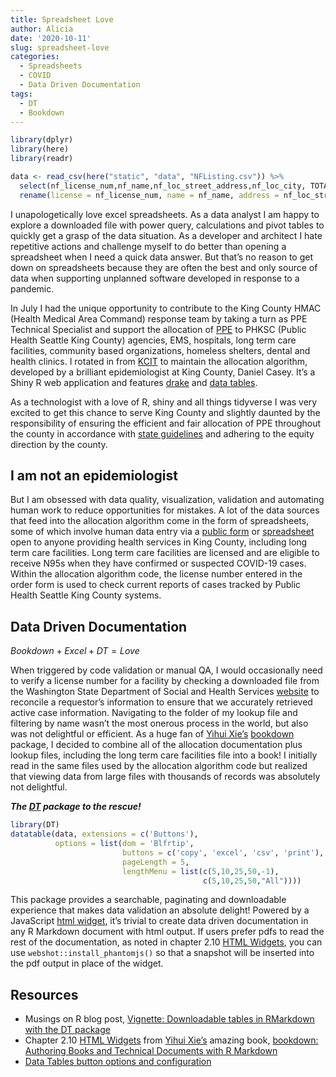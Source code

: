 ```yaml
---
title: Spreadsheet Love
author: Alicia
date: '2020-10-11'
slug: spreadsheet-love
categories: 
  - Spreadsheets
  - COVID
  - Data Driven Documentation
tags:
  - DT
  - Bookdown
---
```


```r
library(dplyr)
library(here)
library(readr)

data <- read_csv(here("static", "data", "NFListing.csv")) %>%
  select(nf_license_num,nf_name,nf_loc_street_address,nf_loc_city, TOTAL_Beds_nf_bed_count) %>%
  rename(license = nf_license_num, name = nf_name, address = nf_loc_street_address, city = nf_loc_city, beds = TOTAL_Beds_nf_bed_count)
```

I unapologetically love excel spreadsheets. As a data analyst I am happy to explore a downloaded file with power query, calculations and pivot tables to quickly get a grasp of the data situation. As a developer and architect I hate repetitive actions and challenge myself to do better than opening a spreadsheet when I need a quick data answer. But that's no reason to get down on spreadsheets because they are often the best and only source of data when supporting unplanned software developed in response to a pandemic.

In July I had the unique opportunity to contribute to the King County HMAC (Health Medical Area Command) response team by taking a turn as PPE Technical Specialist and support the allocation of [PPE](https://kingcounty.gov/depts/emergency-management/covid-requests.aspx#ppe) to PHKSC (Public Health Seattle King County) agencies, EMS, hospitals, long term care facilities, community based organizations, homeless shelters, dental and health clinics. I rotated in from [KCIT](https://www.linkedin.com/showcase/king-county-it/) to maintain the allocation algorithm, developed by a brilliant epidemiologist at King County, Daniel Casey. It's a Shiny R web application and features [drake](https://github.com/ropensci/drake) and [data tables](https://github.com/Rdatatable/data.table#why-datatable).

As a technologist with a love of R, shiny and all things tidyverse I was very excited to get this chance to serve King County and slightly daunted by the responsibility of ensuring the efficient and fair allocation of PPE throughout the county in accordance with [state guidelines](https://www.doh.wa.gov/Portals/1/Documents/1600/coronavirus/PPEPrioritizationofAllocation.pdf) and adhering to the equity direction by the county.

## I am not an epidemiologist

But I am obsessed with data quality, visualization, validation and automating human work to reduce opportunities for mistakes. A lot of the data sources that feed into the allocation algorithm come in the form of spreadsheets, some of which involve human data entry via a [public form](https://kingcounty.gov/depts/emergency-management/covid-requests/ppe-form.aspx) or [spreadsheet](https://kingcounty.gov/~/media/depts/emergency-management/documents/covid-logistics-forms/WeeklyPPERequest_KingCounty_Updated.ashx?la=en) open to anyone providing health services in King County, including long term care facilities. Long term care facilities are licensed and are eligible to receive N95s when they have confirmed or suspected COVID-19 cases. Within the allocation algorithm code, the license number entered in the order form is used to check current reports of cases tracked by Public Health Seattle King County systems. 

## Data Driven Documentation

$Bookdown + Excel + DT = Love$

When triggered by code validation or manual QA, I would occasionally need to verify a license number for a facility by checking a downloaded file from the Washington State Department of Social and Health Services [website](https://fortress.wa.gov/dshs/adsaapps/Lookup/NHAdvLookup.aspx) to reconcile a requestor's information to ensure that we accurately retrieved active case information. Navigating to the folder of my lookup file and filtering by name wasn't the most onerous process in the world, but also was not delightful or efficient. As a huge fan of [Yihui Xie's](https://yihui.org/) [bookdown](https://github.com/rstudio/bookdown) package, I decided to combine all of the allocation documentation plus lookup files, including the long term care facilities file into a book! I initially read in the same files used by the allocation algorithm code but realized that viewing data from large files with thousands of records was absolutely not delightful.

***_The [DT](https://rstudio.github.io/DT/) package to the rescue!_***

```r
library(DT)
datatable(data, extensions = c('Buttons'), 
          options = list(dom = 'Blfrtip',
                         buttons = c('copy', 'excel', 'csv', 'print'),
                         pageLength = 5,
                         lengthMenu = list(c(5,10,25,50,-1),
                                           c(5,10,25,50,"All"))))
```

This package provides a searchable, paginating and downloadable experience that makes data validation an absolute delight! Powered by a JavaScript [html widget](https://bookdown.org/yihui/bookdown/html-widgets.html#html-widgets), it's trivial to create data driven documentation in any R Markdown document with html output. If users prefer pdfs to read the rest of the documentation, as noted in chapter 2.10 [HTML Widgets](https://bookdown.org/yihui/bookdown/html-widgets.html#html-widgets), you can use `webshot::install_phantomjs()` so that a snapshot will be inserted into the pdf output in place of the widget.

## Resources

* Musings on R blog post, [Vignette: Downloadable tables in RMarkdown with the DT package](https://martinctc.github.io/blog/vignette-downloadable-tables-in-rmarkdown-with-the-dt-package/)
* Chapter 2.10 [HTML Widgets](https://bookdown.org/yihui/bookdown/html-widgets.html#html-widgets) from [Yihui Xie's](https://yihui.org/) amazing book, [bookdown: Authoring Books and Technical Documents with R Markdown](https://bookdown.org/yihui/bookdown/)
* [Data Tables button options and configuration](https://datatables.net/extensions/buttons/)